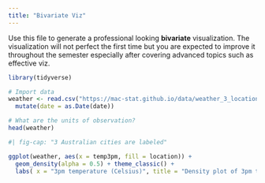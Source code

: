 ```yaml
---
title: "Bivariate Viz"
---
```


Use this file to generate a professional looking **bivariate** visualization.  The visualization will not perfect the first time but you are expected to improve it throughout the semester especially after covering advanced topics such as effective viz.


```r
library(tidyverse)

# Import data
weather <- read.csv("https://mac-stat.github.io/data/weather_3_locations.csv") |> 
  mutate(date = as.Date(date))  

# What are the units of observation?
head(weather)
```

```r
#| fig-cap: "3 Australian cities are labeled"

ggplot(weather, aes(x = temp3pm, fill = location)) + 
  geom_density(alpha = 0.5) + theme_classic() + 
  labs( x = "3pm temperature (Celsius)", title = "Density plot of 3pm temperature in Australian cities." , color = "City")




```
